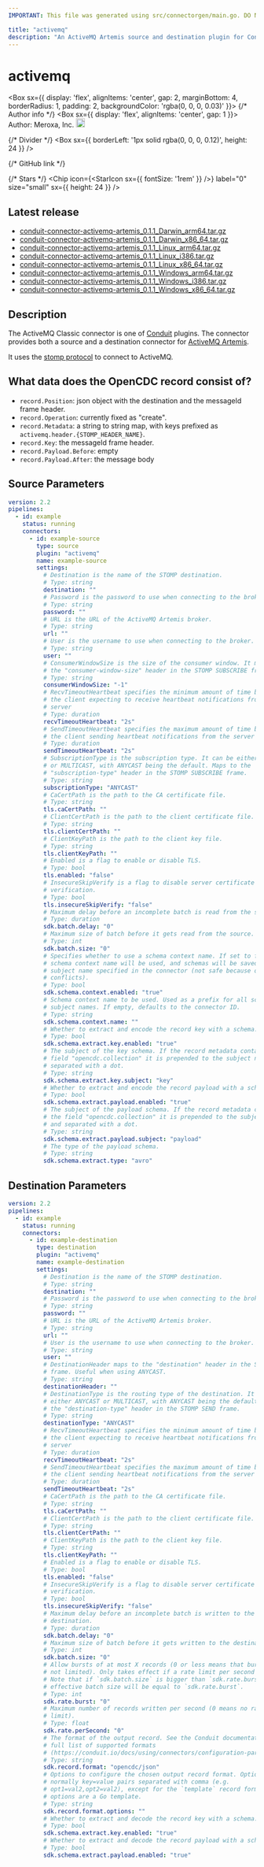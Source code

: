```yaml
---
IMPORTANT: This file was generated using src/connectorgen/main.go. DO NOT EDIT.

title: "activemq"
description: "An ActiveMQ Artemis source and destination plugin for Conduit, written in Go."
---
```



# activemq

<Box sx={{
  display: 'flex',
  alignItems: 'center',
  gap: 2,
  marginBottom: 4,
  borderRadius: 1,
  padding: 2,
  backgroundColor: 'rgba(0, 0, 0, 0.03)'
}}>
  {/* Author info */}
  <Box sx={{ display: 'flex', alignItems: 'center', gap: 1 }}>
    <span>Author: Meroxa, Inc.</span>
    <Tooltip title="Created by the Conduit team">
      <img src='/img/conduit/conduit-ring.png' width='18' alt="Conduit team logo" />
    </Tooltip>
  </Box>

  {/* Divider */}
  <Box sx={{ borderLeft: '1px solid rgba(0, 0, 0, 0.12)', height: 24 }} />

  {/* GitHub link */}
  <Link
    href="https://github.com/conduitio-labs/conduit-connector-activemq-artemis"
    target="_blank"
    sx={{
      display: 'flex',
      alignItems: 'center',
      gap: 0.5,
      color: 'inherit',
      textDecoration: 'none',
      '&:hover': {
        textDecoration: 'underline'
      }
    }}
  >
    <GitHubIcon sx={{ fontSize: '1.5rem' }} />
  </Link>

  {/* Stars */}
  <Chip
    icon={<StarIcon sx={{ fontSize: '1rem' }} />}
    label="0"
    size="small"
    sx={{ height: 24 }}
  />
</Box>

## Latest release

- [conduit-connector-activemq-artemis_0.1.1_Darwin_arm64.tar.gz](https://conduit.gateway.scarf.sh/connector/download/conduitio-labs/conduit-connector-activemq-artemis/releases/download/v0.1.1/conduit-connector-activemq-artemis_0.1.1_Darwin_arm64.tar.gz)
- [conduit-connector-activemq-artemis_0.1.1_Darwin_x86_64.tar.gz](https://conduit.gateway.scarf.sh/connector/download/conduitio-labs/conduit-connector-activemq-artemis/releases/download/v0.1.1/conduit-connector-activemq-artemis_0.1.1_Darwin_x86_64.tar.gz)
- [conduit-connector-activemq-artemis_0.1.1_Linux_arm64.tar.gz](https://conduit.gateway.scarf.sh/connector/download/conduitio-labs/conduit-connector-activemq-artemis/releases/download/v0.1.1/conduit-connector-activemq-artemis_0.1.1_Linux_arm64.tar.gz)
- [conduit-connector-activemq-artemis_0.1.1_Linux_i386.tar.gz](https://conduit.gateway.scarf.sh/connector/download/conduitio-labs/conduit-connector-activemq-artemis/releases/download/v0.1.1/conduit-connector-activemq-artemis_0.1.1_Linux_i386.tar.gz)
- [conduit-connector-activemq-artemis_0.1.1_Linux_x86_64.tar.gz](https://conduit.gateway.scarf.sh/connector/download/conduitio-labs/conduit-connector-activemq-artemis/releases/download/v0.1.1/conduit-connector-activemq-artemis_0.1.1_Linux_x86_64.tar.gz)
- [conduit-connector-activemq-artemis_0.1.1_Windows_arm64.tar.gz](https://conduit.gateway.scarf.sh/connector/download/conduitio-labs/conduit-connector-activemq-artemis/releases/download/v0.1.1/conduit-connector-activemq-artemis_0.1.1_Windows_arm64.tar.gz)
- [conduit-connector-activemq-artemis_0.1.1_Windows_i386.tar.gz](https://conduit.gateway.scarf.sh/connector/download/conduitio-labs/conduit-connector-activemq-artemis/releases/download/v0.1.1/conduit-connector-activemq-artemis_0.1.1_Windows_i386.tar.gz)
- [conduit-connector-activemq-artemis_0.1.1_Windows_x86_64.tar.gz](https://conduit.gateway.scarf.sh/connector/download/conduitio-labs/conduit-connector-activemq-artemis/releases/download/v0.1.1/conduit-connector-activemq-artemis_0.1.1_Windows_x86_64.tar.gz)

## Description

The ActiveMQ Classic connector is one of [Conduit](https://conduit.io) plugins. The connector provides both a source and a destination connector for [ActiveMQ Artemis](https://activemq.apache.org/components/artemis/).

It uses the [stomp protocol](https://stomp.github.io/) to connect to ActiveMQ.

## What data does the OpenCDC record consist of?

- `record.Position`: json object with the destination and the messageId frame header.
- `record.Operation`: currently fixed as "create".
- `record.Metadata`: a string to string map, with keys prefixed as `activemq.header.{STOMP_HEADER_NAME}`.
- `record.Key`: the messageId frame header.
- `record.Payload.Before`: empty
- `record.Payload.After`: the message body

## Source Parameters

```yaml
version: 2.2
pipelines:
  - id: example
    status: running
    connectors:
      - id: example-source
        type: source
        plugin: "activemq"
        name: example-source
        settings:
          # Destination is the name of the STOMP destination.
          # Type: string
          destination: ""
          # Password is the password to use when connecting to the broker.
          # Type: string
          password: ""
          # URL is the URL of the ActiveMQ Artemis broker.
          # Type: string
          url: ""
          # User is the username to use when connecting to the broker.
          # Type: string
          user: ""
          # ConsumerWindowSize is the size of the consumer window. It maps to
          # the "consumer-window-size" header in the STOMP SUBSCRIBE frame.
          # Type: string
          consumerWindowSize: "-1"
          # RecvTimeoutHeartbeat specifies the minimum amount of time between
          # the client expecting to receive heartbeat notifications from the
          # server
          # Type: duration
          recvTimeoutHeartbeat: "2s"
          # SendTimeoutHeartbeat specifies the maximum amount of time between
          # the client sending heartbeat notifications from the server
          # Type: duration
          sendTimeoutHeartbeat: "2s"
          # SubscriptionType is the subscription type. It can be either ANYCAST
          # or MULTICAST, with ANYCAST being the default. Maps to the
          # "subscription-type" header in the STOMP SUBSCRIBE frame.
          # Type: string
          subscriptionType: "ANYCAST"
          # CaCertPath is the path to the CA certificate file.
          # Type: string
          tls.caCertPath: ""
          # ClientCertPath is the path to the client certificate file.
          # Type: string
          tls.clientCertPath: ""
          # ClientKeyPath is the path to the client key file.
          # Type: string
          tls.clientKeyPath: ""
          # Enabled is a flag to enable or disable TLS.
          # Type: bool
          tls.enabled: "false"
          # InsecureSkipVerify is a flag to disable server certificate
          # verification.
          # Type: bool
          tls.insecureSkipVerify: "false"
          # Maximum delay before an incomplete batch is read from the source.
          # Type: duration
          sdk.batch.delay: "0"
          # Maximum size of batch before it gets read from the source.
          # Type: int
          sdk.batch.size: "0"
          # Specifies whether to use a schema context name. If set to false, no
          # schema context name will be used, and schemas will be saved with the
          # subject name specified in the connector (not safe because of name
          # conflicts).
          # Type: bool
          sdk.schema.context.enabled: "true"
          # Schema context name to be used. Used as a prefix for all schema
          # subject names. If empty, defaults to the connector ID.
          # Type: string
          sdk.schema.context.name: ""
          # Whether to extract and encode the record key with a schema.
          # Type: bool
          sdk.schema.extract.key.enabled: "true"
          # The subject of the key schema. If the record metadata contains the
          # field "opencdc.collection" it is prepended to the subject name and
          # separated with a dot.
          # Type: string
          sdk.schema.extract.key.subject: "key"
          # Whether to extract and encode the record payload with a schema.
          # Type: bool
          sdk.schema.extract.payload.enabled: "true"
          # The subject of the payload schema. If the record metadata contains
          # the field "opencdc.collection" it is prepended to the subject name
          # and separated with a dot.
          # Type: string
          sdk.schema.extract.payload.subject: "payload"
          # The type of the payload schema.
          # Type: string
          sdk.schema.extract.type: "avro"
```

## Destination Parameters

```yaml
version: 2.2
pipelines:
  - id: example
    status: running
    connectors:
      - id: example-destination
        type: destination
        plugin: "activemq"
        name: example-destination
        settings:
          # Destination is the name of the STOMP destination.
          # Type: string
          destination: ""
          # Password is the password to use when connecting to the broker.
          # Type: string
          password: ""
          # URL is the URL of the ActiveMQ Artemis broker.
          # Type: string
          url: ""
          # User is the username to use when connecting to the broker.
          # Type: string
          user: ""
          # DestinationHeader maps to the "destination" header in the STOMP SEND
          # frame. Useful when using ANYCAST.
          # Type: string
          destinationHeader: ""
          # DestinationType is the routing type of the destination. It can be
          # either ANYCAST or MULTICAST, with ANYCAST being the default. Maps to
          # the "destination-type" header in the STOMP SEND frame.
          # Type: string
          destinationType: "ANYCAST"
          # RecvTimeoutHeartbeat specifies the minimum amount of time between
          # the client expecting to receive heartbeat notifications from the
          # server
          # Type: duration
          recvTimeoutHeartbeat: "2s"
          # SendTimeoutHeartbeat specifies the maximum amount of time between
          # the client sending heartbeat notifications from the server
          # Type: duration
          sendTimeoutHeartbeat: "2s"
          # CaCertPath is the path to the CA certificate file.
          # Type: string
          tls.caCertPath: ""
          # ClientCertPath is the path to the client certificate file.
          # Type: string
          tls.clientCertPath: ""
          # ClientKeyPath is the path to the client key file.
          # Type: string
          tls.clientKeyPath: ""
          # Enabled is a flag to enable or disable TLS.
          # Type: bool
          tls.enabled: "false"
          # InsecureSkipVerify is a flag to disable server certificate
          # verification.
          # Type: bool
          tls.insecureSkipVerify: "false"
          # Maximum delay before an incomplete batch is written to the
          # destination.
          # Type: duration
          sdk.batch.delay: "0"
          # Maximum size of batch before it gets written to the destination.
          # Type: int
          sdk.batch.size: "0"
          # Allow bursts of at most X records (0 or less means that bursts are
          # not limited). Only takes effect if a rate limit per second is set.
          # Note that if `sdk.batch.size` is bigger than `sdk.rate.burst`, the
          # effective batch size will be equal to `sdk.rate.burst`.
          # Type: int
          sdk.rate.burst: "0"
          # Maximum number of records written per second (0 means no rate
          # limit).
          # Type: float
          sdk.rate.perSecond: "0"
          # The format of the output record. See the Conduit documentation for a
          # full list of supported formats
          # (https://conduit.io/docs/using/connectors/configuration-parameters/output-format).
          # Type: string
          sdk.record.format: "opencdc/json"
          # Options to configure the chosen output record format. Options are
          # normally key=value pairs separated with comma (e.g.
          # opt1=val2,opt2=val2), except for the `template` record format, where
          # options are a Go template.
          # Type: string
          sdk.record.format.options: ""
          # Whether to extract and decode the record key with a schema.
          # Type: bool
          sdk.schema.extract.key.enabled: "true"
          # Whether to extract and decode the record payload with a schema.
          # Type: bool
          sdk.schema.extract.payload.enabled: "true"
```
